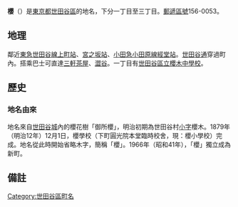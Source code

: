 {{Pathnav|日本|東京都|世田谷區|name=櫻|frame=1}}
{{Infobox Settlement
|official_name = 櫻
|native_name =
|settlement_type = [[町|町]]
|image_skyline =
|imagesize =
|image_caption =
|image_flag =
|image_seal =
| image_map =
| map_caption =
| pushpin_map =
|subdivision_type = [[國家|國家]]
|subdivision_name = [[File:Flag_of_Japan.svg|border]] [[日本|日本]]
|subdivision_type1 = [[都道府縣|都道府縣]]
|subdivision_name1 = [[File:Flag_of_Tokyo_Prefecture.svg|25px]] [[東京都|東京都]]
|subdivision_type2 = [[東京都區部|特別區]]
|subdivision_name2 = [[File:Flag_of_Setagaya,_Tokyo.svg|25px]] [[世田谷區|世田谷區]]
|established_title =
|established_date =
|government_type =
|leader_title =
|leader_name =
|area_magnitude =
|area_total_sq_mi =
|area_total_km2 =
|area_land_sq_mi =
|area_land_km2 =
|area_urban_sq_mi =
|area_urban_km2 =
|area_metro_km2 =
|area_metro_sq_mi =
|population_as_of= 2013年（平成25年）9月1日
|population_footnotes = <ref>[http://www.city.setagaya.lg.jp/kurashi/107/157/692/694/1884/d00123410_d/fil/district201309.xls 平成25年（2013年）の世田谷区の町丁別人口と世帯数 - 世田谷区]</ref>
|population_total = 10944
|population_urban =
|population_metro =
|population_density_sq_mi =
|population_density_km2 =
| timezone = [[日本標準時間|JST]]
| utc_offset = +9
|timezone_DST =
|utc_offset_DST =
|latd=|latm=|lats=|latNS=
|longd=|longm=|longs=|longEW=
|elevation_footnotes=
|elevation_m =
|elevation_ft =
|postal_code_type = [[郵遞區號|郵遞區號]]
|postal_code = 156-0053
|area_code =
|website =
|footnotes =
}}
'''櫻'''（{{jpn|j=桜|hg=さくら|rm=Sakura|f=y}}）是[[東京都|東京都]][[世田谷區|世田谷區]]的地名，下分一丁目至三丁目。[[郵遞區號|郵遞區號]]156-0053。

== 地理 ==
鄰近[[東急世田谷線|東急世田谷線]][[上町站|上町站]]、[[宮之坂站|宮之坂站]]、[[小田急小田原線|小田急小田原線]][[經堂站|經堂站]]。[[世田谷通|世田谷通]]穿過町內。搭乘巴士可直達[[三軒茶屋|三軒茶屋]]、[[澀谷|澀谷]]。一丁目有[[世田谷區立櫻木中學校|世田谷區立櫻木中學校]]。

== 歷史 ==
=== 地名由來 ===
地名來自[[世田谷城|世田谷城]]內的櫻花樹「御所櫻」，明治初期為世田谷村[[小字|小字]]櫻木。1879年（明治12年）12月1日，櫻學校（下町圓光院本堂臨時校舍，現：櫻小學校）完成。地名從此時開始省略木字，簡稱「櫻」。1966年（昭和41年），「櫻」獨立成為新町。

== 備註 ==
{{reflist}}

{{世田谷區的町名}}

{{DEFAULTSORT:Sakura}}
[[Category:世田谷區町名|Category:世田谷區町名]]